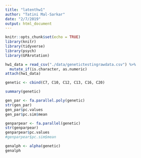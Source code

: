 ```yaml
---
title: "latenthw1"
author: "Tatini Mal-Sarkar"
date: "2/7/2019"
output: html_document
---
```


```r
knitr::opts_chunk$set(echo = TRUE)
library(knitr)
library(tidyverse)
library(psych)
library(GPArotation)
```

```r
hw1_data = read_csv("./data/genetictestingrawdata.csv") %>% 
  mutate_if(is.character, as.numeric)
attach(hw1_data)

genetic <- cbind(C7, C10, C12, C13, C16, C20) 

summary(genetic)
```

```r
gen_par <- fa.parallel.poly(genetic)
str(gen_par)
gen_par$pc.values
gen_par$pc.sim$mean
```

```r
genparpear <- fa.parallel(genetic)
str(genparpear)
genparpear$pc.values
#genparpear$pc.sim$mean
```

```r
genalph <- alpha(genetic)
genalph
```


